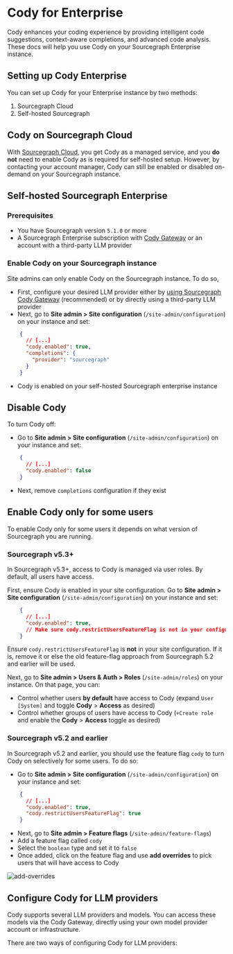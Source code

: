 # Cody for Enterprise

<p className="subtitle">Cody enhances your coding experience by providing intelligent code suggestions, context-aware completions, and advanced code analysis. These docs will help you use Cody on your Sourcegraph Enterprise instance.</p>

<LinkCards>
   <LinkCard href="https://sourcegraph.com/contact/request-info" imgSrc="https://sourcegraph.com/.assets/img/sourcegraph-mark.svg" imgAlt="Cody Enterprise" title="Cody Enterprise" description="Get in touch with our team to try Cody for Sourcegraph Enterprise." />
</LinkCards>

## Setting up Cody Enterprise

You can set up Cody for your Enterprise instance by two methods:

1. Sourcegraph Cloud
2. Self-hosted Sourcegraph

## Cody on Sourcegraph Cloud

With [Sourcegraph Cloud](/cloud/), you get Cody as a managed service, and you **do not** need to enable Cody as is required for self-hosted setup. However, by contacting your account manager, Cody can still be enabled or disabled on-demand on your Sourcegraph instance.

## Self-hosted Sourcegraph Enterprise

### Prerequisites

- You have Sourcegraph version `5.1.0` or more
- A Sourcegraph Enterprise subscription with [Cody Gateway](/cody/core-concepts/cody-gateway) or an account with a third-party LLM provider

### Enable Cody on your Sourcegraph instance

Site admins can only enable Cody on the Sourcegraph instance. To do so,

- First, configure your desired LLM provider either by [using Sourcegraph Cody Gateway](/cody/core-concepts/cody-gateway) (recommended) or by directly using a third-party LLM provider
- Next, go to **Site admin > Site configuration** (`/site-admin/configuration`) on your instance and set:

```json
    {
      // [...]
      "cody.enabled": true,
      "completions": {
        "provider": "sourcegraph"
      }
    }
```

- Cody is enabled on your self-hosted Sourcegraph enterprise instance

## Disable Cody

To turn Cody off:

- Go to **Site admin > Site configuration** (`/site-admin/configuration`) on your instance and set:

```json
    {
      // [...]
      "cody.enabled": false
    }
```

- Next, remove `completions` configuration if they exist

## Enable Cody only for some users

To enable Cody only for some users it depends on what version of Sourcegraph you are running.

### Sourcegraph v5.3+

In Sourcegraph v5.3+, access to Cody is managed via user roles. By default, all users have access.

First, ensure Cody is enabled in your site configuration. Go to **Site admin > Site configuration** (`/site-admin/configuration`) on your instance and set:

```json
    {
      // [...]
      "cody.enabled": true,
      // Make sure cody.restrictUsersFeatureFlag is not in your configuration! If it is, remove it.
    }
```

<Callout type="info"> Ensure `cody.restrictUsersFeatureFlag` is **not** in your site configuration. If it is, remove it or else the old feature-flag approach from Sourcegraph 5.2 and earlier will be used.</Callout>

Next, go to **Site admin > Users & Auth > Roles** (`/site-admin/roles`) on your instance. On that page, you can:

- Control whether users **by default** have access to Cody (expand `User [System]` and toggle **Cody** > **Access** as desired)
- Control whether groups of users have access to Cody (`+Create role` and enable the **Cody** > **Access** toggle as desired)

### Sourcegraph v5.2 and earlier

In Sourcegraph v5.2 and earlier, you should use the feature flag `cody` to turn Cody on selectively for some users. To do so:

- Go to **Site admin > Site configuration** (`/site-admin/configuration`) on your instance and set:

```json
    {
      // [...]
      "cody.enabled": true,
      "cody.restrictUsersFeatureFlag": true
    }
```

- Next, go to **Site admin > Feature flags** (`/site-admin/feature-flags`)
- Add a feature flag called `cody`
- Select the `boolean` type and set it to `false`
- Once added, click on the feature flag and use **add overrides** to pick users that will have access to Cody

![add-overrides](https://user-images.githubusercontent.com/25070988/235454594-9f1a6b27-6882-44d9-be32-258d6c244880.png)

## Configure Cody for LLM providers

Cody supports several LLM providers and models. You can access these models via the Cody Gateway, directly using your own model provider account or infrastructure.

There are two ways of configuring Cody for LLM providers:

<QuickLinks>

<QuickLink title="Completions" icon='lightbulb' href="/cody/enterprise/completions-configuration" description="How to configure Cody using the completions." />

<QuickLink title="Model Configuration" icon='installation' href="/cody/enterprise/model-configuration" description="How to configure Cody using the model configuration." />

</QuickLinks>
